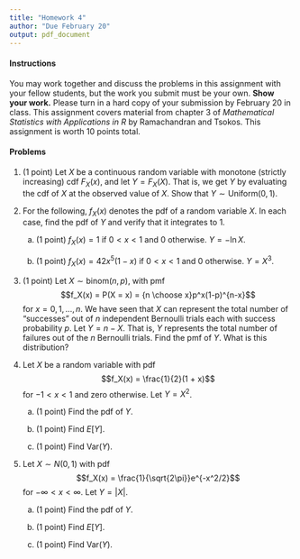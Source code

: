 ```yaml
---
title: "Homework 4"
author: "Due February 20"
output: pdf_document
---
```


#### Instructions

You may work together and discuss the problems in this assignment with your fellow students, but the work you submit must be your own. **Show your work.** Please turn in a hard copy of your submission by February 20 in class. This assignment covers material from chapter 3 of *Mathematical Statistics with Applications in R* by Ramachandran and Tsokos. This assignment is worth 10 points total.

#### Problems

1. (1 point) Let $X$ be a continuous random variable with monotone (strictly increasing) cdf $F_X(x)$, and let $Y = F_X(X)$. That is, we get $Y$ by evaluating the cdf of $X$ at the observed value of $X$. Show that $Y \sim \text{Uniform}(0, 1)$.

1. For the following, $f_X(x)$ denotes the pdf of a random variable $X$. In each case, find the pdf of $Y$ and verify that it integrates to 1.
    
    a. (1 point) $f_X(x) = 1$ if $0 < x < 1$ and 0 otherwise. $Y = -\ln X$. 
    
    b. (1 point) $f_X(x) = 42x^5(1-x)$ if $0 < x < 1$ and 0 otherwise. $Y = X^3$.
    
1. (1 point) Let $X\sim\text{binom}(n, p)$, with pmf $$f_X(x) = P(X = x) = {n \choose x}p^x(1-p)^{n-x}$$ for $x=0,1,...,n$. We have seen that $X$ can represent the total number of "successes" out of $n$ independent Bernoulli trials each with success probability $p$. Let $Y = n - X$. That is, $Y$ represents the total number of failures out of the $n$ Bernoulli trials. Find the pmf of $Y$. What is this distribution?

1. Let $X$ be a random variable with pdf $$f_X(x) = \frac{1}{2}(1 + x)$$ for $-1 < x < 1$ and zero otherwise. Let $Y = X^2$. 
    a. (1 point) Find the pdf of $Y$.
    
    b. (1 point) Find $E[Y]$.
    
    c. (1 point) Find $\text{Var}(Y)$.
    
1. Let $X \sim N(0,1)$ with pdf $$f_X(x) = \frac{1}{\sqrt{2\pi}}e^{-x^2/2}$$ for $-\infty < x < \infty$. Let $Y = |X|$. 

    a. (1 point) Find the pdf of $Y$.
    
    b. (1 point) Find $E[Y]$.
    
    c. (1 point) Find $\text{Var}(Y)$.

